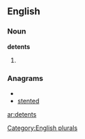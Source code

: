 ==English==

===Noun===
'''detents'''

# {{plural of|[[detent]]}}

===Anagrams===
* {{alphagram|deenstt}}
* [[stented#English|stented]]


[[Category:English plurals]]

[[ar:detents]]